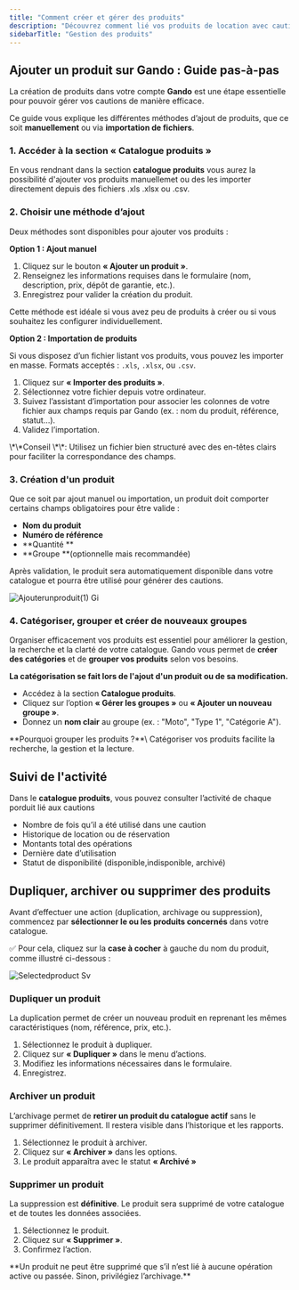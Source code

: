 ```yaml
---
title: "Comment créer et gérer des produits"
description: "Découvrez comment lié vos produits de location avec caution utilisant le système de gestion des cautions Gando."
sidebarTitle: "Gestion des produits"
---
```


## Ajouter un produit sur Gando : Guide pas-à-pas

La création de produits dans votre compte **Gando** est une étape essentielle pour pouvoir gérer vos cautions de manière efficace.

Ce guide vous explique les différentes méthodes d’ajout de produits, que ce soit **manuellement** ou via **importation de fichiers**.

### 1. Accéder à la section « Catalogue produits »

En vous rendnant dans la section **catalogue produits** vous aurez la possibilité d'ajouter vos produits manuellemet ou des les importer directement depuis des fichiers .xls .xlsx ou .csv.

### 2. Choisir une méthode d’ajout

Deux méthodes sont disponibles pour ajouter vos produits :

**Option 1 : Ajout manuel**

1. Cliquez sur le bouton **« Ajouter un produit »**.
2. Renseignez les informations requises dans le formulaire (nom, description, prix, dépôt de garantie, etc.).
3. Enregistrez pour valider la création du produit.

<Tip>
  Cette méthode est idéale si vous avez peu de produits à créer ou si vous souhaitez les configurer individuellement.
</Tip>

**Option 2 : Importation de produits**

Si vous disposez d’un fichier listant vos produits, vous pouvez les importer en masse. Formats acceptés : `.xls`, `.xlsx`, ou `.csv`.

1. Cliquez sur **« Importer des produits »**.
2. Sélectionnez votre fichier depuis votre ordinateur.
3. Suivez l’assistant d’importation pour associer les colonnes de votre fichier aux champs requis par Gando (ex. : nom du produit, référence, statut…).
4. Validez l’importation.

<Info>
  \*\*Conseil \*\*: Utilisez un fichier bien structuré avec des en-têtes clairs pour faciliter la correspondance des champs.
</Info>

### 3. Création d'un produit

Que ce soit par ajout manuel ou importation, un produit doit comporter certains champs obligatoires pour être valide :

- **Nom du produit**
- **Numéro de référence**
- \*\*Quantité \*\*
- \*\*Groupe \*\*(optionnelle mais recommandée)

Après validation, le produit sera automatiquement disponible dans votre catalogue et pourra être utilisé pour générer des cautions.

![Ajouterunproduit(1) Gi](/images/Ajouterunproduit\(1\).gif)

### 4. Catégoriser, grouper et créer de nouveaux groupes

Organiser efficacement vos produits est essentiel pour améliorer la gestion, la recherche et la clarté de votre catalogue. Gando vous permet de **créer des catégories** et de **grouper vos produits** selon vos besoins.

**La catégorisation se fait lors de l'ajout d'un produit ou de sa modification.**

- Accédez à la section **Catalogue produits**.
- Cliquez sur l’option **« Gérer les groupes »** ou **« Ajouter un nouveau groupe »**.
- Donnez un **nom clair** au groupe (ex. : "Moto", "Type 1", "Catégorie A").

<Check>
  **Pourquoi grouper les produits ?**\
  Catégoriser vos produits facilite la recherche, la gestion et la lecture.
</Check>

## Suivi de l'activité

Dans le **catalogue produits**, vous pouvez consulter l’activité de chaque porduit lié aux cautions

- Nombre de fois qu’il a été utilisé dans une caution
- Historique de location ou de réservation
- Montants total des opérations
- Dernière date d’utilisation
- Statut de disponibilité (disponible,indisponible, archivé)

## Dupliquer, archiver ou supprimer des produits

Avant d’effectuer une action (duplication, archivage ou suppression), commencez par **sélectionner le ou les produits concernés** dans votre catalogue.

✅ Pour cela, cliquez sur la **case à cocher** à gauche du nom du produit, comme illustré ci-dessous :

![Selectedproduct Sv](/images/selectedproduct.svg)

### Dupliquer un produit

La duplication permet de créer un nouveau produit en reprenant les mêmes caractéristiques (nom, référence, prix, etc.).

1. Sélectionnez le produit à dupliquer.
2. Cliquez sur **« Dupliquer »** dans le menu d’actions.
3. Modifiez les informations nécessaires dans le formulaire.
4. Enregistrez.

### Archiver un produit

L’archivage permet de **retirer un produit du catalogue actif** sans le supprimer définitivement. Il restera visible dans l’historique et les rapports.

1. Sélectionnez le produit à archiver.
2. Cliquez sur **« Archiver »** dans les options.
3. Le produit apparaîtra avec le statut **« Archivé »**

### Supprimer un produit

La suppression est **définitive**. Le produit sera supprimé de votre catalogue et de toutes les données associées.

1. Sélectionnez le produit.
2. Cliquez sur **« Supprimer »**.
3. Confirmez l’action.

<Warning>
  **Un produit ne peut être supprimé que s’il n’est lié à aucune opération active ou passée. Sinon, privilégiez l’archivage.**
</Warning>